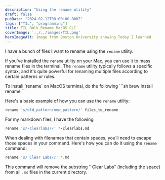 ```yaml
---
description: "Using the rename utility"
draft: false
pubDate: "2024-02-12T08:00:00.000Z"
tags: ["TIL", "programming"]
title: TIL Bulk Rename MacOS CLI
coverImage: '../../images/TIL.png'
heroImageAlt: Image from Boston University showing Today I learned
---
```


I have a bunch of files I want to rename using the `rename` utility.

If you've installed the `rename` utility on your Mac, you can use it to mass rename files in the terminal. The `rename` utility typically follows a specific syntax, and it's quite powerful for renaming multiple files according to certain patterns or rules.


<Aside type="tip" title="Config">
To install `rename` on MacOS terminal, do the following
```sh
brew install rename
```
</Aside>

Here's a basic example of how you can use the `rename` utility:

```sh
rename 's/old_pattern/new_pattern/' files_to_rename
```

For my markdown files, I have the following

```sh
rename 's/-clearlabs//' *-clearlabs.md
```

When dealing with filenames that contain spaces, you'll need to escape those spaces in your command. Here's how you can do it using the `rename` command:

```sh
rename 's/ Clear Labs//' *.md
```

This command will remove the substring " Clear Labs" (including the space) from all `.md` files in the current directory.
